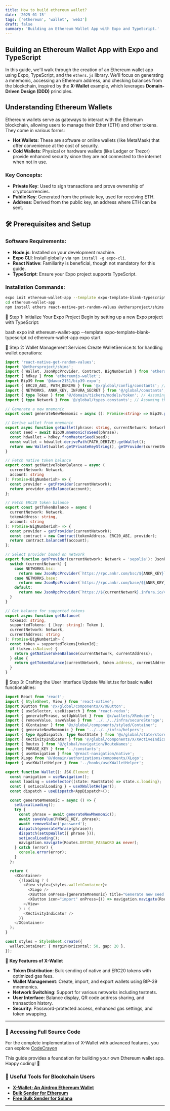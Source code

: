 ```yaml
---
title: How to build ethereum wallet?
date: '2025-01-15'
tags: ['ethereum', 'wallet', 'web3']
draft: false
summary: 'Building an Ethereum Wallet App with Expo and TypeScript.'
---
```


## Building an Ethereum Wallet App with Expo and TypeScript

In this guide, we'll walk through the creation of an Ethereum wallet app using Expo, TypeScript, and the `ethers.js` library. We'll focus on generating a mnemonic, accessing an Ethereum address, and checking balances from the blockchain, inspired by the **X-Wallet** example, which leverages **Domain-Driven Design (DDD)** principles.

## Understanding Ethereum Wallets

Ethereum wallets serve as gateways to interact with the Ethereum blockchain, allowing users to manage their Ether (ETH) and other tokens. They come in various forms:

- **Hot Wallets**: These are software or online wallets (like MetaMask) that offer convenience at the cost of security.
- **Cold Wallets**: Physical or hardware wallets (like Ledger or Trezor) provide enhanced security since they are not connected to the internet when not in use.

### Key Concepts:
- **Private Key**: Used to sign transactions and prove ownership of cryptocurrencies.
- **Public Key**: Generated from the private key, used for receiving ETH.
- **Address**: Derived from the public key, an address where ETH can be sent.

## 🛠 Prerequisites and Setup

### Software Requirements:
- **Node.js**: Installed on your development machine.
- **Expo CLI**: Install globally via `npm install -g expo-cli`.
- **React Native**: Familiarity is beneficial, though not mandatory for this guide.
- **TypeScript**: Ensure your Expo project supports TypeScript.

### Installation Commands:

```bash
expo init ethereum-wallet-app --template expo-template-blank-typescript
cd ethereum-wallet-app
npm install ethers react-native-get-random-values @ethersproject/shims @dawar2151/bip39-expo
```

🚀 Step 1: Initialize Your Expo Project
Begin by setting up a new Expo project with TypeScript:

bash
expo init ethereum-wallet-app --template expo-template-blank-typescript
cd ethereum-wallet-app
expo start

🔐 Step 2: Wallet Management Services
Create WalletService.ts for handling wallet operations:

```typescript
import 'react-native-get-random-values';
import '@ethersproject/shims';
import { Wallet, JsonRpcProvider, Contract, BigNumberish } from 'ethers';
import { hdkey } from 'ethereumjs-wallet';
import Bip39 from '@dawar2151/bip39-expo';
import { ERC20_ABI, PATH_DERIVE } from '@x/global/config/constants'; // Assuming these constants exist
import { NETWORKS, ANKR_KEY, INFURA_SECRET } from '@/global/constants'; // Assuming these are defined elsewhere
import { type Token } from '@/domain/tickers/models/token'; // Assuming this type is defined
import { type Network } from '@/global/types.constants'; // Assuming this type is defined

// Generate a new mnemonic
export const generateNewMnemonic = async (): Promise<string> => Bip39.generateMnemonic();

// Derive wallet from mnemonic
export async function getWallet(phrase: string, currentNetwork: Network): Promise<Wallet> {
  const seed = await Bip39.mnemonicToSeed(phrase);
  const hdwallet = hdkey.fromMasterSeed(seed);
  const wallet = hdwallet.derivePath(PATH_DERIVE).getWallet();
  return new Wallet(wallet.getPrivateKeyString(), getProvider(currentNetwork));
}

// Fetch native token balance
export const getNativeTokenBalance = async (
  currentNetwork: Network,
  account: string
): Promise<BigNumberish> => {
  const provider = getProvider(currentNetwork);
  return provider.getBalance(account);
};

// Fetch ERC20 token balance
export const getTokenBalance = async (
  currentNetwork: Network,
  tokenAddress: string,
  account: string
): Promise<BigNumberish> => {
  const provider = getProvider(currentNetwork);
  const contract = new Contract(tokenAddress, ERC20_ABI, provider);
  return contract.balanceOf(account);
};

// Select provider based on network
export function getProvider(currentNetwork: Network = 'sepolia'): JsonRpcProvider {
  switch (currentNetwork) {
    case NETWORKS.bsc:
      return new JsonRpcProvider(`https://rpc.ankr.com/bsc/${ANKR_KEY}`);
    case NETWORKS.base:
      return new JsonRpcProvider(`https://rpc.ankr.com/base/${ANKR_KEY}`);
    default:
      return new JsonRpcProvider(`https://${currentNetwork}.infura.io/v3/${INFURA_SECRET}`);
  }
}

// Get balance for supported tokens
export async function getBalance(
  tokenId: string,
  supportedTokens: { [key: string]: Token },
  currentNetwork: Network,
  currentAddress: string
): Promise<BigNumberish> {
  const token = supportedTokens[tokenId];
  if (token.isNative) {
    return getNativeTokenBalance(currentNetwork, currentAddress);
  } else {
    return getTokenBalance(currentNetwork, token.address, currentAddress);
  }
}
```
📲 Step 3: Crafting the User Interface
Update Wallet.tsx for basic wallet functionalities:

```typescript
import React from 'react';
import { StyleSheet, View } from 'react-native';
import XButton from '@x/global/components/X/XButton';
import { useSelector, useDispatch } from 'react-redux';
import { generatePhrase, setUpWallet } from '@x/wallets/XReducer';
import { removeValue, saveValue } from '../../../infra/secureStorage';
import { XContainer } from '@x/global/components/styled/Container';
import { generateNewMnemonic } from '../../../infra/helpers';
import { type AppDispatch, type RootState } from '@x/global/state/store';
import { XActivityIndicator } from '@/global/components/X/XActiveIndicator';
import { Routes } from '@/global/navigation/RouteNames';
import { PHRASE_KEY } from '../constants';
import { useNavigation } from '@react-navigation/native';
import XLogo from '@/domain/authorizations/components/XLogo';
import { useXWalletHelper } from '../hooks/useXWalletHelper';

export function Wallet(): JSX.Element {
  const navigation = useNavigation();
  const loading = useSelector((state: RootState) => state.x.loading);
  const { setLocalLoading } = useXWalletHelper();
  const dispatch = useDispatch<AppDispatch>();

  const generateMnemonic = async () => {
    setLocalLoading();
    try {
      const phrase = await generateNewMnemonic();
      await saveValue(PHRASE_KEY, phrase);
      await removeValue('password');
      dispatch(generatePhrase(phrase));
      dispatch(setUpWallet({ phrase }));
      setLocalLoading();
      navigation.navigate(Routes.DEFINE_PASSWORD as never);
    } catch (error) {
      console.error(error);
    }
  };

  return (
    <XContainer>
      {!loading ? (
        <View style={styles.walletContainer}>
          <XLogo />
          <XButton onPress={generateMnemonic} title="Generate new seed phrase" icon="wallet" />
          <XButton icon="import" onPress={() => navigation.navigate(Routes.IMPORT_MNEMONIC as never)} title="Import existing seed phrase" />
        </View>
      ) : (
        <XActivityIndicator />
      )}
    </XContainer>
  );
}

const styles = StyleSheet.create({
  walletContainer: { marginHorizontal: 50, gap: 20 },
});
````

🔑 **Key Features of X-Wallet**

- **Token Distribution**: Bulk sending of native and ERC20 tokens with optimized gas fees.
- **Wallet Management**: Create, import, and export wallets using BIP-39 mnemonics.
- **Network Switching**: Support for various networks including testnets.
- **User Interface**: Balance display, QR code address sharing, and transaction history.
- **Security**: Password-protected access, enhanced gas settings, and token swapping.

---

### 🔗 Accessing Full Source Code
For the complete implementation of X-Wallet with advanced features, you can explore [CodeCrayon](https://codecanyon.net/item/xwallet-an-airdrop-ethereum-wallet/50663324)

This guide provides a foundation for building your own Ethereum wallet app. Happy coding! 🚀



### 🌟 Useful Tools for Blockchain Users

- **[X-Wallet: An Airdrop Ethereum Wallet](https://codecanyon.net/item/xwallet-an-airdrop-ethereum-wallet/50663324)**  
- **[Bulk Sender for Ethereum](https://bulksendtokens.xyz/)**  
- **[Free Bulk Sender for Solana](https://solana.bulksendtokens.xyz/)**  

---